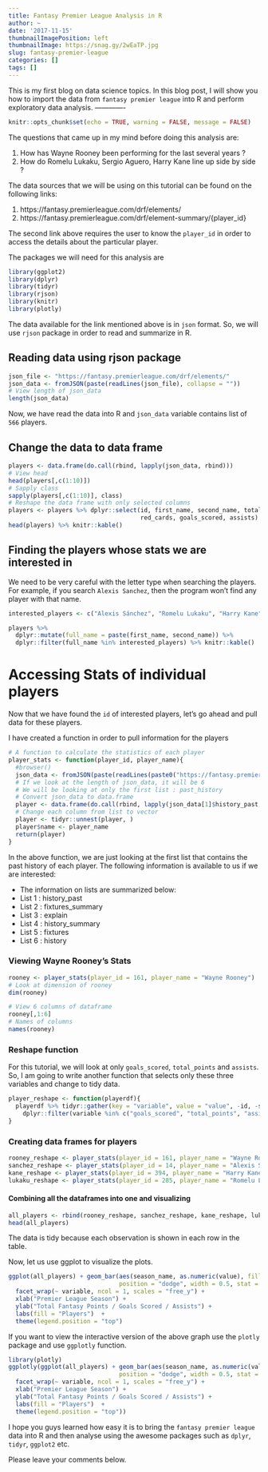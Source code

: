 ```yaml
---
title: Fantasy Premier League Analysis in R
author: ~
date: '2017-11-15'
thumbnailImagePosition: left
thumbnailImage: https://snag.gy/2wEaTP.jpg
slug: fantasy-premier-league
categories: []
tags: []
---
```



This is my first blog on data science topics. In this blog post, I will show you 
how to import the data from `fantasy premier league` into R and perform exploratory 
data analysis. 
------------- 


```r
knitr::opts_chunk$set(echo = TRUE, warning = FALSE, message = FALSE)
```

The questions that came up in my mind before doing this analysis are: 

1. How has Wayne Rooney been performing for the last several years ? 
2. How do Romelu Lukaku, Sergio Aguero, Harry Kane line up side by side ? 

The data sources that we will be using on this tutorial can be found on the following links: 

1. https://fantasy.premierleague.com/drf/elements/
2. https://fantasy.premierleague.com/drf/element-summary/{player_id} 

The second link above requires the user to know the `player_id` in order to access 
the details about the particular player. 

The packages we will need for this analysis are 

```r
library(ggplot2)
library(dplyr)
library(tidyr)
library(rjson)
library(knitr)
library(plotly)
```

The data available for the link mentioned above is in `json` format. So, we will 
use `rjson` package in order to read and summarize in R. 

## Reading data using rjson package

```r
json_file <- "https://fantasy.premierleague.com/drf/elements/"
json_data <- fromJSON(paste(readLines(json_file), collapse = ""))
# View length of json_data
length(json_data)
```

Now, we have read the data into R and `json_data` variable contains list of `566` 
players. 

## Change the data to data frame 

```r
players <- data.frame(do.call(rbind, lapply(json_data, rbind)))
# View head
head(players[,c(1:10)])
# Sapply class
sapply(players[,c(1:10)], class)
# Reshape the data frame with only selected columns
players <- players %>% dplyr::select(id, first_name, second_name, total_points, yellow_cards, 
                                     red_cards, goals_scored, assists)
head(players) %>% knitr::kable()
```

## Finding the players whose stats we are interested in 

We need to be very careful with the letter type when searching the players. For example, 
if you search `Alexis Sanchez`, then the program won't find any player with that name. 

```r
interested_players <- c("Alexis Sánchez", "Romelu Lukaku", "Harry Kane", "Wayne Rooney")

players %>% 
  dplyr::mutate(full_name = paste(first_name, second_name)) %>%
  dplyr::filter(full_name %in% interested_players) %>% knitr::kable()
```


# Accessing Stats of individual players

Now that we have found the `id` of interested players, let's go ahead and pull data for 
these players. 

I have created a function in order to pull information for the players 

```r
# A function to calculate the statistics of each player 
player_stats <- function(player_id, player_name){
  #browser()
  json_data <- fromJSON(paste(readLines(paste0("https://fantasy.premierleague.com/drf/element-summary/", player_id)), collapse = ""))
  # If we look at the length of json_data, it will be 6 
  # We will be looking at only the first list : past_history
  # Convert json_data to data.frame
  player <- data.frame(do.call(rbind, lapply(json_data[1]$history_past, rbind)))
  # Change each column from list to vector
  player <- tidyr::unnest(player, )
  player$name <- player_name
  return(player)
}
```

In the above function, we are just looking at the first list that contains the 
past history of each player. The following information is available to us if we are interested:

  * The information on lists are summarized below:
  * List 1 : history_past
  * List 2 : fixtures_summary
  * List 3 : explain
  * List 4 : history_summary
  * List 5 : fixtures
  * List 6 : history
  
### Viewing Wayne Rooney's Stats 

```r
rooney <- player_stats(player_id = 161, player_name = "Wayne Rooney")
# Look at dimension of rooney
dim(rooney)

# View 6 columns of dataframe
rooney[,1:6]
# Names of columns
names(rooney)
```

### Reshape function 

For this tutorial, we will look at only `goals_scored`, `total_points` and `assists`. 
So, I am going to write another function that selects only these three variables and
change to tidy data. 

```r
player_reshape <- function(playerdf){
  playerdf %>% tidyr::gather(key = "variable", value = "value", -id, -season_name, -name) %>% 
    dplyr::filter(variable %in% c("goals_scored", "total_points", "assists"))  
}
```

### Creating data frames for players 

```r
rooney_reshape <- player_stats(player_id = 161, player_name = "Wayne Rooney") %>% player_reshape()
sanchez_reshape <- player_stats(player_id = 14, player_name = "Alexis Sanchez") %>% player_reshape()
kane_reshape <- player_stats(player_id = 394, player_name = "Harry Kane") %>% player_reshape()
lukaku_reshape <- player_stats(player_id = 285, player_name = "Romelu Lukaku") %>% player_reshape()
```

#### Combining all the dataframes into one and visualizing

```r
all_players <- rbind(rooney_reshape, sanchez_reshape, kane_reshape, lukaku_reshape)
head(all_players)
```

The data is tidy because each observation is shown in each row in the table. 

Now, let us use ggplot to visualize the plots. 

```r
ggplot(all_players) + geom_bar(aes(season_name, as.numeric(value), fill = name), 
                               position = "dodge", width = 0.5, stat = "identity") + 
  facet_wrap(~ variable, ncol = 1, scales = "free_y") + 
  xlab("Premier League Season") + 
  ylab("Total Fantasy Points / Goals Scored / Assists") + 
  labs(fill = "Players")  + 
  theme(legend.position = "top")
```

If you want to view the interactive version of the above graph use the `plotly` package and 
use `ggplotly` function. 

```r
library(plotly)
ggplotly(ggplot(all_players) + geom_bar(aes(season_name, as.numeric(value), fill = name), 
                               position = "dodge", width = 0.5, stat = "identity") + 
  facet_wrap(~ variable, ncol = 1, scales = "free_y") + 
  xlab("Premier League Season") + 
  ylab("Total Fantasy Points / Goals Scored / Assists") + 
  labs(fill = "Players")  + 
  theme(legend.position = "top"))
```

I hope you guys learned how easy it is to bring the `fantasy premier league` data into R
and then analyse using the awesome packages such as `dplyr`, `tidyr`, `ggplot2` etc. 

Please leave your comments below. 